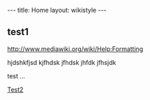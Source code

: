 ---
title: Home
layout: wikistyle
---


== test1 ==

[[http://www.mediawiki.org/wiki/Help:Formatting]]


hjdshkfjsd kjfhdsk jfhdsk jhfdk jfhsjdk

test ...

[[Test2]]


